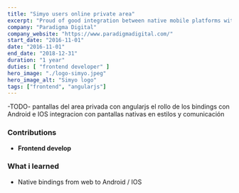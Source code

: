 ```yaml
---
title: "Simyo users online private area"
excerpt: "Proud of good integration between native mobile platforms with AngularJS through bindings"
company: "Paradigma Digital"
company_website: "https://www.paradigmadigital.com/"
start_date: "2016-11-01"
date: "2016-11-01"
end_date: "2018-12-31"
duration: "1 year"
duties: [ "frontend developer" ]
hero_image: "./logo-simyo.jpeg"
hero_image_alt: "Simyo logo"
tags: ["frontend", "angularjs"]
---
```


-TODO-
pantallas del area privada con angularjs
el rollo de los bindings con Android e IOS
integracion con pantallas nativas en estilos y comunicación

### Contributions
- **Frontend develop**

### What i learned
- Native bindings from web to Android / IOS

